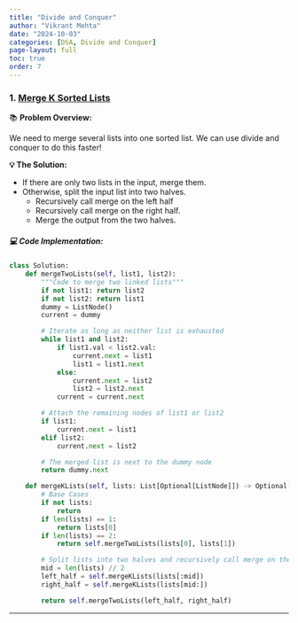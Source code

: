 ```yaml
---
title: "Divide and Conquer"
author: "Vikrant Mehta"
date: "2024-10-03"
categories: [DSA, Divide and Conquer]
page-layout: full
toc: true
order: 7
---
```


### 1. [Merge K Sorted Lists](https://leetcode.com/problems/merge-k-sorted-lists/description/)

📚 **Problem Overview:**

We need to merge several lists into one sorted list. We can use divide and conquer to do this faster!

**💡 The Solution:**

- If there are only two lists in the input, merge them. 
- Otherwise, split the input list into two halves.
    - Recursively call merge on the left half
    - Recursively call merge on the right half.
    - Merge the output from the two halves.

##### 💻 Code Implementation:

```python
class Solution:
    def mergeTwoLists(self, list1, list2):
        """Code to merge two linked lists"""
        if not list1: return list2
        if not list2: return list1
        dummy = ListNode()
        current = dummy

        # Iterate as long as neither list is exhausted
        while list1 and list2:
            if list1.val < list2.val:
                current.next = list1
                list1 = list1.next
            else:
                current.next = list2
                list2 = list2.next
            current = current.next

        # Attach the remaining nodes of list1 or list2
        if list1:
            current.next = list1
        elif list2:
            current.next = list2

        # The merged list is next to the dummy node
        return dummy.next

    def mergeKLists(self, lists: List[Optional[ListNode]]) -> Optional[ListNode]:
        # Base Cases
        if not lists:
            return 
        if len(lists) == 1:
            return lists[0]
        if len(lists) == 2:
            return self.mergeTwoLists(lists[0], lists[1])

        # Split lists into two halves and recursively call merge on them
        mid = len(lists) // 2
        left_half = self.mergeKLists(lists[:mid])
        right_half = self.mergeKLists(lists[mid:])

        return self.mergeTwoLists(left_half, right_half)
```

--- 